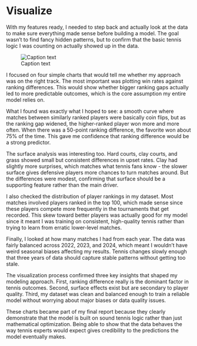 # Visualize

With my features ready, I needed to step back and actually look at the data to make sure 
everything made sense before building a model. The goal wasn't to find fancy hidden patterns, 
but to confirm that the basic tennis logic I was counting on actually showed up in the data.

![Caption text](tennis_analysis.png)

I focused on four simple charts that would tell me whether my approach was on the right track. 
The most important was plotting win rates against ranking differences. This would show whether 
bigger ranking gaps actually led to more predictable outcomes, which is the core assumption 
my entire model relies on.

What I found was exactly what I hoped to see: a smooth curve where matches between similarly 
ranked players were basically coin flips, but as the ranking gap widened, the higher-ranked 
player won more and more often. When there was a 50-point ranking difference, the favorite 
won about 75% of the time. This gave me confidence that ranking difference would be a strong 
predictor.

The surface analysis was interesting too. Hard courts, clay courts, and grass showed small 
but consistent differences in upset rates. Clay had slightly more surprises, which matches 
what tennis fans know - the slower surface gives defensive players more chances to turn 
matches around. But the differences were modest, confirming that surface should be a 
supporting feature rather than the main driver.

I also checked the distribution of player rankings in my dataset. Most matches involved 
players ranked in the top 100, which made sense since these players compete more frequently 
in the tournaments that get recorded. This skew toward better players was actually good for 
my model since it meant I was training on consistent, high-quality tennis rather than trying 
to learn from erratic lower-level matches.

Finally, I looked at how many matches I had from each year. The data was fairly balanced 
across 2022, 2023, and 2024, which meant I wouldn't have weird seasonal biases affecting 
my results. Tennis changes slowly enough that three years of data should capture stable 
patterns without getting too stale.

The visualization process confirmed three key insights that shaped my modeling approach. 
First, ranking difference really is the dominant factor in tennis outcomes. Second, surface 
effects exist but are secondary to player quality. Third, my dataset was clean and balanced 
enough to train a reliable model without worrying about major biases or data quality issues.

These charts became part of my final report because they clearly demonstrate that the model 
is built on sound tennis logic rather than just mathematical optimization. Being able to 
show that the data behaves the way tennis experts would expect gives credibility to the 
predictions the model eventually makes.
